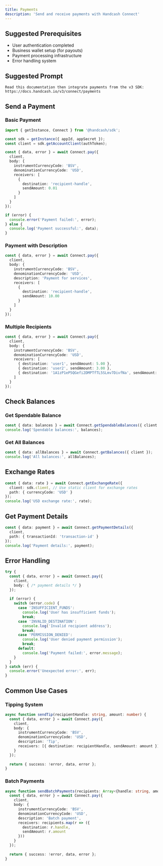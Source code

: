 ```yaml
---
title: Payments
description: 'Send and receive payments with Handcash Connect'
---
```


## Suggested Prerequisites
- User authentication completed
- Business wallet setup (for payouts)
- Payment processing infrastructure
- Error handling system

## Suggested Prompt

```text
Read this documentation then integrate payments from the v3 SDK: https://docs.handcash.io/v3/connect/payments
```

## Send a Payment

### Basic Payment

```typescript
import { getInstance, Connect } from '@handcash/sdk';

const sdk = getInstance({ appId, appSecret });
const client = sdk.getAccountClient(authToken);

const { data, error } = await Connect.pay({
  client,
  body: {
    instrumentCurrencyCode: 'BSV',
    denominationCurrencyCode: 'USD',
    receivers: [
      {
        destination: 'recipient-handle',
        sendAmount: 0.01
      }
    ]
  }
});

if (error) {
  console.error('Payment failed:', error);
} else {
  console.log('Payment successful:', data);
}
```

### Payment with Description

```typescript
const { data, error } = await Connect.pay({
  client,
  body: {
    instrumentCurrencyCode: 'BSV',
    denominationCurrencyCode: 'USD',
    description: 'Payment for services',
    receivers: [
      {
        destination: 'recipient-handle',
        sendAmount: 10.00
      }
    ]
  }
});
```

### Multiple Recipients

```typescript
const { data, error } = await Connect.pay({
  client,
  body: {
    instrumentCurrencyCode: 'BSV',
    denominationCurrencyCode: 'USD',
    receivers: [
      { destination: 'user1', sendAmount: 5.00 },
      { destination: 'user2', sendAmount: 3.00 },
      { destination: '1A1zP1eP5QGefi2DMPTfTL5SLmv7DivfNa', sendAmount: 2.00 }
    ]
  }
});
```

## Check Balances

### Get Spendable Balance

```typescript
const { data: balances } = await Connect.getSpendableBalances({ client });
console.log('Spendable balances:', balances);
```

### Get All Balances

```typescript
const { data: allBalances } = await Connect.getBalances({ client });
console.log('All balances:', allBalances);
```

## Exchange Rates

```typescript
const { data: rate } = await Connect.getExchangeRate({
  client: sdk.client, // Use static client for exchange rates
  path: { currencyCode: 'USD' }
});
console.log('USD exchange rate:', rate);
```

## Get Payment Details

```typescript
const { data: payment } = await Connect.getPaymentDetails({
  client,
  path: { transactionId: 'transaction-id' }
});
console.log('Payment details:', payment);
```

## Error Handling

```typescript
try {
  const { data, error } = await Connect.pay({
    client,
    body: { /* payment details */ }
  });
  
  if (error) {
    switch (error.code) {
      case 'INSUFFICIENT_FUNDS':
        console.log('User has insufficient funds');
        break;
      case 'INVALID_DESTINATION':
        console.log('Invalid recipient address');
        break;
      case 'PERMISSION_DENIED':
        console.log('User denied payment permission');
        break;
      default:
        console.log('Payment failed:', error.message);
    }
  }
} catch (err) {
  console.error('Unexpected error:', err);
}
```

## Common Use Cases

### Tipping System

```typescript
async function sendTip(recipientHandle: string, amount: number) {
  const { data, error } = await Connect.pay({
    client,
    body: {
      instrumentCurrencyCode: 'BSV',
      denominationCurrencyCode: 'USD',
      description: 'Tip',
      receivers: [{ destination: recipientHandle, sendAmount: amount }]
    }
  });
  
  return { success: !error, data, error };
}
```

### Batch Payments

```typescript
async function sendBatchPayments(recipients: Array<{handle: string, amount: number}>) {
  const { data, error } = await Connect.pay({
    client,
    body: {
      instrumentCurrencyCode: 'BSV',
      denominationCurrencyCode: 'USD',
      description: 'Batch payment',
      receivers: recipients.map(r => ({
        destination: r.handle,
        sendAmount: r.amount
      }))
    }
  });
  
  return { success: !error, data, error };
}
```
